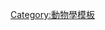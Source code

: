 {{Navbox
 | name = Acari
 | state = {{{state<includeonly>|collapsed</includeonly>}}}
 | title = [[蜱蟎亞綱]]（Acari；[[蜱]]及[[蟎]]）
 | listclass = hlist

 | image = [[File:Amblyomma americanum tick.jpg|140px]]

 | group1 = [[蟎形總目]]<br>Acariformes
 | list1 = {{Navbox|child

   | group1 = [[塵蟎科]]<br>Pyroglyphidae
   | list1 = 
* [[室塵蟎屬]]（''Dermatophagoides''）
* ''[[Euroglyphus]]''

   | group2 = [[恙蟎目|恙蟎亞目]]<br>Trombidiformes
   | list2 =
* [[跳螨亚目]]
* [[前气门亚目]]（Prostigmata）

   | group3 = [[疥蟎目]]<br>Sarcoptiformes
   | list3 =  
* [[Endeostigmata]]
* [[甲蟎亞目]]（Oribatida）
 }}

 | group2 = [[寄蟎總目]]<br>Parasitiformes

 | list2 = {{Navbox|child

   | group1 = {{tsl|en|Opilioacariformes||Opilioacariformes}}
   | list1 =
* {{tsl|en|Opilioacariformes||Opilioacaridae}}

   | group2 = {{tsl|en|Holothyrida||Holothyrida}}
   | list2 =
* [[Allothyridae]]
* [[Holothyridae]]
* [[Neothyridae]]

   | group3 = [[真蜱目]]<br>Ixodida
   | list3 =
* {{tsl|en|Argasidae||Argasidae}}
* [[真蜱科]]（Ixodidae）

* {{tsl|en|Nuttalliella||Nuttalliellidae}}

   | group4 = [[中氣門目]]<br>Mesostigmata

   | list4 = {{Navbox|child

     | group1 = {{tsl|en|Sejidae||Sejidae}}
     | list1 =
* [[Sejoidea]]

     | group2 = [[三殖板总股]]<br>Trigynaspida
     | list2 =
* [[Cercomegistoidea]]
* [[Antennophoroidea]]
* [[Celaenopsoidea]]
* [[Fedrizzioidea]]
* [[Megisthanoidea]]
* [[Parantennuloidea]]
* [[Aenictequoidea]]

     | group3 = [[单殖板总股]]<br>Monogynaspida
     | list3 =
* [[Microgynioidea]]
* [[Heatherelloidea]]
* [[Thinozerconoidea]]
* [[Polyaspidoidea]]
* {{tsl|es|Uropodoidea||Uropodoidea}}
* [[Trachyuropodoidea]]
* [[Diarthrophalloidea]]
* [[Epicrioidea]]
* [[Zerconoidea]]
* {{tsl|en|Arctacaridae||Arctacaroidea}}
* {{tsl|en|Parasitidae||Parasitoidea}}
* [[Veigaioidea]]
* [[Rhodacaroidea]]
* [[Eviphidoidea]]
* [[囊蟎科]] [[Ascoidea]]
* [[Phytoseioidea]]
* {{tsl|en|Dermanyssoidea||Dermanyssoidea}}

   }}
 }}

}}<noinclude>
{{collapsible option}}
[[Category:動物學模板]]
</noinclude>